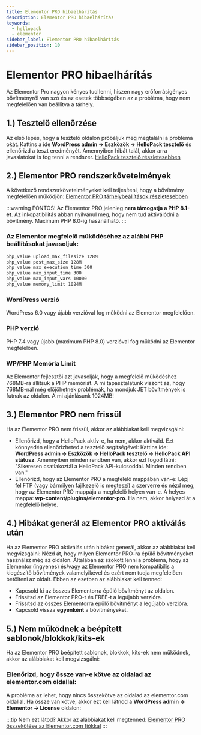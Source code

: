 ```yaml
---
title: Elementor PRO hibaelhárítás
description: Elementor PRO hibaelhárítás
keywords:
  - hellopack
  - elementor
sidebar_label: Elementor PRO hibaelhárítás
sidebar_position: 10
---
```



# <FontAwesomeIcon icon="fa-regular fa-screwdriver-wrench text-primary" /> Elementor PRO hibaelhárítás

Az Elementor Pro nagyon kényes tud lenni, hiszen nagy erőforrásigényes bővítményről van szó és az esetek többségében az a probléma, hogy nem megfelelően van beállítva a tárhely.

## 1.) Tesztelő ellenőrzése

Az első lépés, hogy a tesztelő oldalon próbáljuk meg megtalálni a probléma okát. Kattins a ide **WordPress admin -> Eszközök -> HelloPack tesztelő** és ellenőrizd a teszt eredményét. Amennyiben hibát talál, akkor arra javaslatokat is fog tenni a rendszer. [HelloPack tesztelő részletesebben](/docs/dokumentacio/hellopack/tesztelo)

## 2.) Elementor PRO rendszerkövetelmények

A következő rendszerkövetelményeket kell teljesíteni, hogy a bővítmény megfelelően működjön: [Elementor PRO tárhelybeállítások részletesebben](/docs/tudasbazis/szerver-tarhely/ajanlott-tarhelybeallitasok/elementor)

:::warning FONTOS!
Az Elementor PRO jelenleg **nem támogatja a PHP 8.1-et**. Az inkopatibilitás abban nyílvánul meg, hogy nem tud aktiválódni a bővítmény. Maximum PHP 8.0-ig használható.
:::

### Az Elementor megfelelő működéséhez az alábbi PHP beállításokat javasoljuk:

```bash php.ini
php_value upload_max_filesize 128M
php_value post_max_size 128M
php_value max_execution_time 300
php_value max_input_time 300
php_value max_input_vars 10000
php_value memory_limit 1024M
```

### WordPress verzió

WordPress 6.0 vagy újabb verzióval fog működni az Elementor megfelelően.

### PHP verzió

PHP 7.4 vagy újabb (maximum PHP 8.0) verzióval fog működni az Elementor megfelelően.

### WP/PHP Memória Limit

Az Elementor fejlesztői azt javasolják, hogy a megfelelő működéshez 768MB-ra állítsuk a PHP memóriát. A mi tapasztalatunk viszont az, hogy 768MB-nál még előjöhetnek problémák, ha mondjuk JET bővítmények is futnak az oldalon. A mi ajánlásunk 1024MB!

## 3.) Elementor PRO nem frissül

Ha az Elementor PRO nem frissül, akkor az alábbiakat kell megvizsgálni:

- Ellenőrizd, hogy a HelloPack aktív-e, ha nem, akkor aktiváld. Ezt könnyedén ellenőrizheted a tesztelő segítségével: Kattins ide: **WordPress admin -> Eszközök -> HelloPack tesztelő -> HelloPack API státusz**. Amennyiben minden rendben van, akkor ezt fogod látni: "Sikeresen csatlakoztál a HelloPack API-kulcsoddal. Minden rendben van."
- Ellenőrizd, hogy az Elementor PRO a megfelelő mappában van-e: Lépj fel FTP (vagy bármilyen fájlkezelő is megteszi) a szerverre és nézd meg, hogy az Elementor PRO mappája a megfelelő helyen van-e. A helyes mappa: **wp-content/plugins/elementor-pro**. Ha nem, akkor helyezd át a megfelelő helyre.

## 4.) Hibákat generál az Elementor PRO aktiválás után

Ha az Elementor PRO aktiválás után hibákat generál, akkor az alábbiakat kell megvizsgálni: Nézd át, hogy milyen Elementor PRO-ra épülő bővítményeket használsz még az oldalon. Általában az szokott lenni a probléma, hogy az Elementor (ingyenes) és/vagy az Elementor PRO nem kompatibilis a kiegészítő bővítmények valamelyikével és ezért nem tudja megfelelően betölteni az oldalt. Ebben az esetben az alábbiakat kell tenned:

- Kapcsold ki az összes Elementorra épülő bővítményt az oldalon.
- Frissítsd az Elementor PRO-t és FREE-t a legújabb verzióra.
- Frissítsd az összes Elementorra épülő bővítményt a legújabb verzióra.
- Kapcsold vissza **egyenként** a bővítményeket.

## 5.) Nem működnek a beépített sablonok/blokkok/kits-ek

Ha az Elementor PRO beépített sablonok, blokkok, kits-ek nem működnek, akkor az alábbiakat kell megvizsgálni:

### Ellenőrizd, hogy össze van-e kötve az oldalad az elementor.com oldallal:

A probléma az lehet, hogy nincs összekötve az oldalad az elementor.com oldallal. Ha össze van kötve, akkor ezt kell látnod a **WordPress admin -> Elementor -> License** oldalon:

:::tip Nem ezt látod?
Akkor az alábbiakat kell megtenned: [Elementor PRO összekötése az Elementor.com fiókkal](/docs/dokumentacio/hellopack/specialis-bovitmenyek/elementor-pro)
:::
